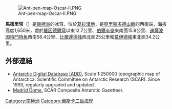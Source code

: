 [[Image:Ant-pen-map-Oscar-II.PNG|thumb]]

'''馬德里穹'''（{{lang-en|Madrid Dome}}）是[[南極洲|南極洲]]的冰穹，位於[[葛拉漢地|葛拉漢地]]，是[[亞里斯多德山脈|亞里斯多德山脈]]的西南端，海拔高度1,650米，處於[[羅因德爾穹|羅因德爾穹]]以東12.7公里、[[伯爾辛嶺|伯爾辛嶺]]東南面15.8公里、[[迪薩波因特門特角|迪薩波因特門特角]]西南58.4公里、[[比爾達德峰|比爾達德峰]]西北面25公里和[[莫伊德峰|莫伊德峰]]東北面34.2公里。

{{coord|65|37|50|S|62|56|34|W|display=title}}

==外部連結==
* [http://www.add.scar.org Antarctic Digital Database (ADD).] Scale 1:250000 topographic map of Antarctica. Scientific Committee on Antarctic Research (SCAR). Since 1993, regularly upgraded and updated.
* [https://data.aad.gov.au/aadc/gaz/scar/display_name.cfm?gaz_id=137423 Madrid Dome.] SCAR Composite Antarctic Gazetteer.

{{DEFAULTSORT:Madrid Dome}}
[[Category:南極洲|Category:南極洲]]
[[Category:奧斯卡二世海岸|Category:奧斯卡二世海岸]]


{{OscarIICoast-geo-stub}}
